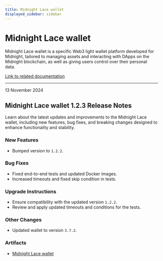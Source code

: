 ```yaml
---
title: Midnight Lace wallet
displayed_sidebar: sidebar
---
```


# Midnight Lace wallet

Midnight Lace wallet is a specific Web3 light wallet platform developed for Midnight, tailored to managing assets and interacting with DApps on the Midnight blockchain, as well as giving users control over their personal data.

[Link to related documentation](https://www.lace.io/)

---

<div 
  style={{
    marginTop: '0',
    fontSize: '1rem',
    fontWeight: 'normal',
    marginBottom: '0.5rem'
  }}
>
  13 November 2024
</div>

## Midnight Lace wallet 1.2.3 Release Notes

Learn about the latest updates and improvements to the Midnight Lace wallet, including new features, bug fixes, and breaking changes designed to enhance functionality and stability.

### New Features

- Bumped version to `1.2.2`.  

### Bug Fixes

- Fixed end-to-end tests and updated Docker images.  
- Increased timeouts and fixed skip condition in tests.  

### Upgrade Instructions

- Ensure compatibility with the updated version `1.2.2`.  
- Review and apply updated timeouts and conditions for the tests.  

### Other Changes

- Updated wallet to version `3.7.2`.  

### Artifacts

- [Midnight Lace wallet](https://raw.githubusercontent.com/midnight-ntwrk/releases/gh-pages/artifacts/wallet/midnight-lace-1.2.3/midnight-lace-1.2.3.zip)




